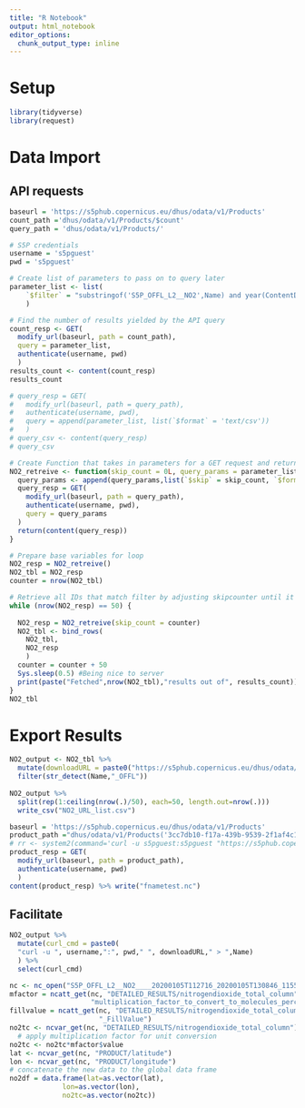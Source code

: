 ```yaml
---
title: "R Notebook"
output: html_notebook
editor_options: 
  chunk_output_type: inline
---
```

# Setup
```r
library(tidyverse)
library(request)
```
# Data Import
## API requests
```r
baseurl = 'https://s5phub.copernicus.eu/dhus/odata/v1/Products'
count_path ='dhus/odata/v1/Products/$count'
query_path = 'dhus/odata/v1/Products/'

# S5P credentials 
username = 's5pguest'
pwd = 's5pguest'

# Create list of parameters to pass on to query later
parameter_list <- list(    
    `$filter` = "substringof('S5P_OFFL_L2__NO2',Name) and year(ContentDate/End) eq 2020 and month(ContentDate/End) le 3"
    )

# Find the number of results yielded by the API query 
count_resp <- GET(
  modify_url(baseurl, path = count_path), 
  query = parameter_list,
  authenticate(username, pwd)
  )
results_count <- content(count_resp)
results_count

# query_resp = GET(
#   modify_url(baseurl, path = query_path), 
#   authenticate(username, pwd),
#   query = append(parameter_list, list(`$format` = 'text/csv'))
#   )
# query_csv <- content(query_resp)
# query_csv

# Create Function that takes in parameters for a GET request and returns the results of the API query
NO2_retreive <- function(skip_count = 0L, query_params = parameter_list) {
  query_params <- append(query_params,list(`$skip` = skip_count, `$format` = 'text/csv'))
  query_resp = GET(
    modify_url(baseurl, path = query_path), 
    authenticate(username, pwd),
    query = query_params
  )
  return(content(query_resp))
}

# Prepare base variables for loop
NO2_resp = NO2_retreive()
NO2_tbl = NO2_resp
counter = nrow(NO2_tbl)

# Retrieve all IDs that match filter by adjusting skipcounter until it's not equal to 50
while (nrow(NO2_resp) == 50) {
  
  NO2_resp = NO2_retreive(skip_count = counter)
  NO2_tbl <- bind_rows(
    NO2_tbl,
    NO2_resp
    )
  counter = counter + 50
  Sys.sleep(0.5) #Being nice to server
  print(paste("Fetched",nrow(NO2_tbl),"results out of", results_count))
}
NO2_tbl
```

# Export Results
```r
NO2_output <- NO2_tbl %>% 
  mutate(downloadURL = paste0("https://s5phub.copernicus.eu/dhus/odata/v1/Products('",Id,"')/$value") ) %>% 
  filter(str_detect(Name,"_OFFL"))
  
NO2_output %>% 
  split(rep(1:ceiling(nrow(.)/50), each=50, length.out=nrow(.)))
  write_csv("NO2_URL_list.csv")
```
```r
baseurl = 'https://s5phub.copernicus.eu/dhus/odata/v1/Products'
product_path ="dhus/odata/v1/Products('3cc7db10-f17a-439b-9539-2f1af4c1f56f')/$value"
# rr <- system2(command='curl -u s5pguest:s5pguest "https://s5phub.copernicus.eu/dhus/odata/v1/Products(\'3cc7db10-f17a-439b-9539-2f1af4c1f56f\')/\\$value" > "S5P_OFFL_L2__NO2____20200111T111450_20200111T125620_11635_01_010302_20200114T195009"  ')
product_resp = GET(
  modify_url(baseurl, path = product_path), 
  authenticate(username, pwd)
  )
content(product_resp) %>% write("fnametest.nc")

```

## Facilitate 
```r
NO2_output %>% 
  mutate(curl_cmd = paste0(
  "curl -u ", username,":", pwd," ", downloadURL," > ",Name)
  ) %>% 
  select(curl_cmd)

nc <- nc_open("S5P_OFFL_L2__NO2____20200105T112716_20200105T130846_11550_01_010302_20200107T042413")
mfactor = ncatt_get(nc, "DETAILED_RESULTS/nitrogendioxide_total_column", 
                    "multiplication_factor_to_convert_to_molecules_percm2")
fillvalue = ncatt_get(nc, "DETAILED_RESULTS/nitrogendioxide_total_column",
                      "_FillValue")
no2tc <- ncvar_get(nc, "DETAILED_RESULTS/nitrogendioxide_total_column")  
  # apply multiplication factor for unit conversion
no2tc <- no2tc*mfactor$value
lat <- ncvar_get(nc, "PRODUCT/latitude")
lon <- ncvar_get(nc, "PRODUCT/longitude")
# concatenate the new data to the global data frame
no2df = data.frame(lat=as.vector(lat),
             lon=as.vector(lon),
             no2tc=as.vector(no2tc))

```




